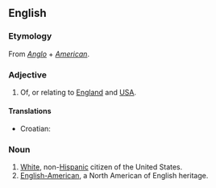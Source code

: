 ==English==
{{wikipedia}}

===Etymology===
From ''[[Anglo]]'' + ''[[American]]''.

===Adjective===
{{en-adj|pos=[[Anglo]]-[[American]]|-}}

# Of, or relating to [[England]] and [[USA]].

====Translations====
{{trans-top|of relating to England and USA}}
*Croatian: {{t|hr|angloamerički}}
{{trans-mid}}
{{trans-bottom}}

===Noun===
{{en-noun|sg=[[Anglo]]-[[American]]}}

# [[white|White]], non-[[Hispanic]] citizen of the United States. 
# [[English-American]], a North American of English heritage.